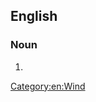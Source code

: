 ==English==

===Noun===
{{en-noun}}
# {{alternative form of|nor'easter|lang=en}}

[[Category:en:Wind]]